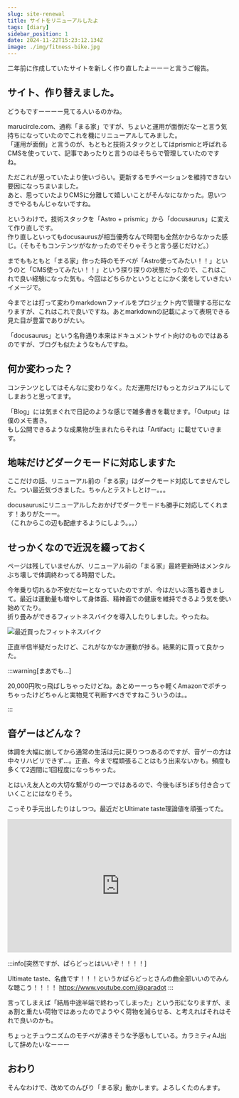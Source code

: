 ```yaml
---
slug: site-renewal
title: サイトをリニューアルしたよ
tags: [diary]
sidebar_position: 1
date: 2024-11-22T15:23:12.134Z
image: ./img/fitness-bike.jpg
---
```



二年前に作成していたサイトを新しく作り直したよーーーと言うご報告。

<!-- truncate -->

<TOCInline toc={toc} minHeadingLevel={2} maxHeadingLevel={4} />

## サイト、作り替えました。

どうもですーーーー見てる人いるのかね。

marucircle.com、通称「まる家」ですが、ちょいと運用が面倒だなーと言う気持ちになっていたのでこれを機にリニューアルしてみました。<br />
「運用が面倒」と言うのが、もともと技術スタックとしてはprismicと呼ばれるCMSを使っていて、記事であったりと言うのはそちらで管理していたのですね。

ただこれが思っていたより使いづらい。更新するモチベーションを維持できない要因になっちまいました。<br />
あと、思っていたよりCMSに分離して嬉しいことがそんなになかった。思いつきでやるもんじゃないですね。

というわけで。技術スタックを「Astro + prismic」から「docusaurus」に変えて作り直しです。<br />
作り直しといってもdocusaurusが相当優秀なんで時間も全然かからなかった感じ。（そもそもコンテンツがなかったのでそりゃそうと言う感じだけど。）

までももともと「まる家」作った時のモチベが「Astro使ってみたい！！」というのと「CMS使ってみたい！！」という探り探りの状態だったので、これはこれで良い経験になった気も。今回はどちらかというととにかく楽をしていきたいイメージで。

今までとは打って変わりmarkdownファイルをプロジェクト内で管理する形になりますが、これはこれで良いですね。あとmarkdownの記載によって表現できる見た目が豊富でありがたい。

「docusaurus」という名称通り本来はドキュメントサイト向けのものではあるのですが、ブログも似たようなもんですね。

## 何か変わった？

コンテンツとしてはそんなに変わりなく。ただ運用だけもっとカジュアルにしてしまおうと思ってます。<br />

「Blog」には気まぐれで日記のような感じで雑多書きを載せます。「Output」は僕のメモ書き。<br />
もし公開できるような成果物が生まれたらそれは「Artifact」に載せていきます。

## 地味だけどダークモードに対応しますた

ここだけの話、リニューアル前の「まる家」はダークモード対応してませんでした。つい最近気づきました。ちゃんとテストしとけー。。。<br />

docusaurusにリニューアルしたおかげでダークモードも勝手に対応してくれます！ありがたーー。<br />
（これからこの辺も配慮するようにしよう。。。）

## せっかくなので近況を綴っておく

ページは残していませんが、リニューアル前の「まる家」最終更新時はメンタルぶち壊しで体調終わってる時期でした。<br />

今年乗り切れるか不安だなーとなっていたのですが、今はだいぶ落ち着きまして。最近は運動量も増やして身体面、精神面での健康を維持できるよう気を使い始めてたり。<br />
折り畳みができるフィットネスバイクを導入したりしました。やったね。

![最近買ったフィットネスバイク](./img/fitness-bike.jpg)

正直半信半疑だったけど、これがなかなか運動が捗る。結果的に買って良かった。

:::warning[まあでも...]

20,000円吹っ飛ばしちゃったけどね。あとめーーっちゃ軽くAmazonでポチっちゃったけどちゃんと実物見て判断すべきですねこういうのは。。

:::

## 音ゲーはどんな？

体調を大幅に崩してから通常の生活は元に戻りつつあるのですが、音ゲーの方は中々リハビリできず...。正直、今まで程頑張ることはもう出来ないかも。頻度も多くて2週間に1回程度になっちゃった。

とはいえ友人との大切な繋がりの一つではあるので、今後もぼちぼち付き合っていくことにはなりそう。

こっそり手元出したりはしつつ。最近だとUltimate taste理論値を頑張ってた。

<iframe
  width="100%"
  height="300"
  src="https://www.youtube.com/embed/AjrWvOSG7M8?si=gvkHBU61FEk1dMa_"
  title="YouTube video player"
  frameBorder="0"
  allow="accelerometer; autoplay; clipboard-write; encrypted-media; gyroscope; picture-in-picture; web-share"
  referrerPolicy="strict-origin-when-cross-origin"
  allowFullScreen
></iframe>

:::info[突然ですが、ぱらどっとはいいぞ！！！！]

Ultimate taste、名曲です！！！というかぱらどっとさんの曲全部いいのでみんな聴こう！！！！
https://www.youtube.com/@paradot
:::

言ってしまえば「結局中途半端で終わってしまった」という形になりますが、まぁ割と重たい荷物ではあったのでようやく荷物を減らせる、と考えればそれはそれで良いのかも。

ちょっとチュウニズムのモチベが沸きそうな予感もしている。カラミティAJ出して辞めたいなーーー

## おわり

そんなわけで、改めてのんびり「まる家」動かします。よろしくたのんます。
